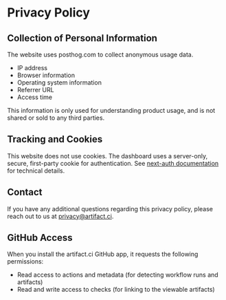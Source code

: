 # Privacy Policy

## Collection of Personal Information

The website uses posthog.com to collect anonymous usage data.

- IP address
- Browser information
- Operating system information
- Referrer URL
- Access time

This information is only used for understanding product usage, and is not shared or sold to any third parties.

## Tracking and Cookies

This website does not use cookies. The dashboard uses a server-only, secure, first-party cookie for authentication. See [next-auth documentation](https://next-auth.js.org/configuration/options#usesecurecookies) for technical details.

## Contact

If you have any additional questions regarding this privacy policy, please reach out to us at privacy@artifact.ci.

## GitHub Access

When you install the artifact.ci GitHub app, it requests the following permissions:

- Read access to actions and metadata (for detecting workflow runs and artifacts)
- Read and write access to checks (for linking to the viewable artifacts)
